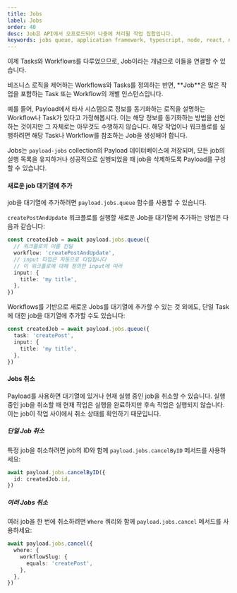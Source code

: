```yaml
---
title: Jobs
label: Jobs
order: 40
desc: Job은 API에서 오프로드되어 나중에 처리될 작업 집합입니다.
keywords: jobs queue, application framework, typescript, node, react, nextjs
---
```


이제 Tasks와 Workflows를 다루었으므로, Job이라는 개념으로 이들을 연결할 수 있습니다.

<Banner type="default">
  비즈니스 로직을 제어하는 Workflows와 Tasks를 정의하는 반면,
  **Job**은 많은 작업을 포함하는 Task 또는 Workflow의 개별 인스턴스입니다.
</Banner>

예를 들어, Payload에서 타사 시스템으로 정보를 동기화하는 로직을 설명하는 Workflow나 Task가 있다고 가정해봅시다. 이는 해당 정보를 동기화하는 방법을 선언하는 것이지만 그 자체로는 아무것도 수행하지 않습니다. 해당 작업이나 워크플로를 실행하려면 해당 Task나 Workflow를 참조하는 Job을 생성해야 합니다.

Jobs는 `payload-jobs` collection의 Payload 데이터베이스에 저장되며, 모든 job의 실행 목록을 유지하거나 성공적으로 실행되었을 때 job을 삭제하도록 Payload를 구성할 수 있습니다.

#### 새로운 job 대기열에 추가

job을 대기열에 추가하려면 `payload.jobs.queue` 함수를 사용할 수 있습니다.

`createPostAndUpdate` 워크플로를 실행할 새로운 Job을 대기열에 추가하는 방법은 다음과 같습니다:

```ts
const createdJob = await payload.jobs.queue({
  // 워크플로의 이름 전달
  workflow: 'createPostAndUpdate',
  // input 타입은 자동으로 타입됩니다
  // 이 워크플로에 대해 정의한 input에 따라
  input: {
    title: 'my title',
  },
})
```

Workflows를 기반으로 새로운 Jobs를 대기열에 추가할 수 있는 것 외에도, 단일 Task에 대한 job을 대기열에 추가할 수도 있습니다:

```ts
const createdJob = await payload.jobs.queue({
  task: 'createPost',
  input: {
    title: 'my title',
  },
})
```

#### Jobs 취소

Payload를 사용하면 대기열에 있거나 현재 실행 중인 job을 취소할 수 있습니다. 실행 중인 job을 취소할 때 현재 작업은 실행을 완료하지만 후속 작업은 실행되지 않습니다. 이는 job이 작업 사이에서 취소 상태를 확인하기 때문입니다.

##### 단일 Job 취소

특정 job을 취소하려면 job의 ID와 함께 `payload.jobs.cancelByID` 메서드를 사용하세요:

```ts
await payload.jobs.cancelByID({
  id: createdJob.id,
})
```

##### 여러 Jobs 취소

여러 job을 한 번에 취소하려면 `Where` 쿼리와 함께 `payload.jobs.cancel` 메서드를 사용하세요:

```ts
await payload.jobs.cancel({
  where: {
    workflowSlug: {
      equals: 'createPost',
    },
  },
})
```
